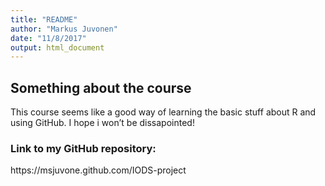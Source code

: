 ```yaml
---
title: "README"
author: "Markus Juvonen"
date: "11/8/2017"
output: html_document
---
```


## Something about the course

This course seems like a good way of learning the basic stuff about R and using GitHub. I hope i won't be dissapointed!

### Link to my GitHub repository:

https://msjuvone.github.com/IODS-project

